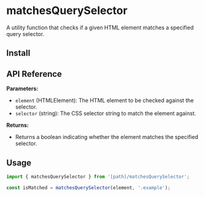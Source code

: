 
# matchesQuerySelector

A utility function that checks if a given HTML element matches a specified query selector.

## Install

<FileCode path="lib/utils/matchesQuerySelector.ts" />

## API Reference

**Parameters:**

- `element` (HTMLElement): The HTML element to be checked against the selector.
- `selector` (string): The CSS selector string to match the element against.

**Returns:**

- Returns a boolean indicating whether the element matches the specified selector.

## Usage

```ts copy
import { matchesQuerySelector } from '[path]/matchesQuerySelector';
```

```ts copy
const isMatched = matchesQuerySelector(element, '.example');
```
